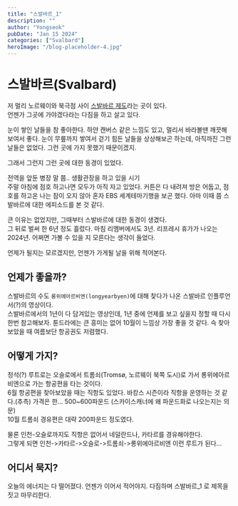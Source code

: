 ```yaml
---
title: "스발바르_1"
description: ""
author: "Yongseok"
pubDate: "Jan 15 2024"
categories: ["Svalbard"]
heroImage: "/blog-placeholder-4.jpg"
---
```




# 스발바르(Svalbard)
<GoogleMap
  caption="롱위에아르비엔(Longyearbyen)의 위치"
  src="https://www.google.com/maps/embed?pb=!1m18!1m12!1m3!1d26053.548464485117!2d15.401885142588903!3d78.22535983162527!2m3!1f0!2f0!3f0!3m2!1i1024!2i768!4f13.1!3m3!1m2!1s0x459c52d84f4557df%3A0xda86b2caa16495ec!2z7Iqk67Cc67CU66W0IOyWgOuniOyYjCDsoJzrj4QgOTE3MCDrobHsnITsl5DslYTrpbTruYTsl5Q!5e0!3m2!1sko!2skr!4v1705242465933!5m2!1sko!2skr"  />

저 멀리 노르웨이와 북극점 사이 [스발바르 제도](https://www.sysselmesteren.no/)라는 곳이 있다. <br/>
언젠가 그곳에 가야겠다라는 다짐을 하고 살고 있다.

눈이 쌓인 날들을 참 좋아한다. 하얀 캔버스 같은 느낌도 있고, 멀리서 바라볼땐 깨끗해 보여서 좋다. 
눈이 무릎까지 쌓여서 걷기 힘든 날들을 상상해보곤 하는데, 아직까진 그런 날들은 없었다. 그런 곳에 가지 못했기 때문이겠지.

그래서 그런지 그런 곳에 대한 동경이 있었다.

전역을 앞둔 병장 말 쯤.. 생활관장을 하고 있을 시기<br/>
주말 아침에 점호 하고나면 모두가 아직 자고 있었다. 커튼은 다 내려져 방은 어둡고, 점호를 하고온 나는 잠이 오지 않아 혼자 EBS 세계테마기행을 보곤 했다.
아마 이때 쯤 스발바르에 대한 에피소드를 본 것 같다.

<YouTube src="https://youtu.be/jghe7AeaDOM?si=A37eNqjBSoyOMvnD" caption="아마 이 영상일 것이다" client:only="lit"></YouTube>

큰 이유는 없었지만, 그때부터 스발바르에 대한 동경이 생겼다.<br/>
그 뒤로 벌써 한 6년 정도 흘렀다. 마침 리멤버에서도 3년. 리프레시 휴가가 나오는 2024년.
어쩌면 가볼 수 있을 지 모른다는 생각이 들었다.

언제가 될지는 모르겠지만, 언젠가 가게될 날을 위해 적어본다.

## 언제가 좋을까?

<YouTube src="https://youtu.be/cgZCC4uf-RY?si=ke_Iy2pKVl2k7S-c" client:only="lit" ></YouTube>

스발바르의 수도 `롱위에아르비엔(longyearbyen)`에 대해 찾다가 나온 스발바르 인플루언서(?)의 영상이다.<br/>
스발바르에서의 1년이 다 담겨있는 영상인데, 1년 중에 언제를 보고 싶을지 정할 때 다시한번 참고해보자.
툰드라에는 큰 흥미는 없어 10월이 느낌상 가장 좋을 것 같다. 슥 찾아보았을 때 여름보단 항공권도 저렴했다.

## 어떻게 가지?

정석(?) 루트로는 오슬로에서 트롬쇠(Tromsø, 노르웨이 북쪽 도시)로 가서 롱위에아르비엔으로 가는 항공편을 타는 것이다.<br/>
6월 항공편을 찾아보았을 때는 직항도 있었다. 바캉스 시즌이라 직항을 운영하는 것 같다.(추측) 가격은 한... 500~600파운드 (스카이스캐너에 왜 파운드화로 나오는지는 의문)<br/>
10월 트롬쇠 경유편은 대략 200파운드 정도였다.

물론 인천-오슬로까지도 직항은 없어서 네덜란드나, 카타르를 경유해야한다. <br/>
그렇게 되면 인천->카타르->오슬로->트롬쇠->롱위에아르비엔 이런 루트가 된다... 

<GoogleMap 
  caption="트롬쇠(Tromsø)의 위치"
  src="https://www.google.com/maps/embed?pb=!1m18!1m12!1m3!1d11093.200198967015!2d18.993939211224234!3d69.66263836689745!2m3!1f0!2f0!3f0!3m2!1i1024!2i768!4f13.1!3m3!1m2!1s0x45c4c4526c3b71fd%3A0x23dca858e6ebed3!2z64W466W07Juo7J20IO2KuOuhrOyHoA!5e0!3m2!1sko!2skr!4v1705245266656!5m2!1sko!2skr" />
  

## 어디서 묵지?

오늘의 에너지는 다 떨어졌다. 언젠가 이어서 적어야지. 다짐하며 스발바르_1 로 제목을 짓고 마무리한다.
